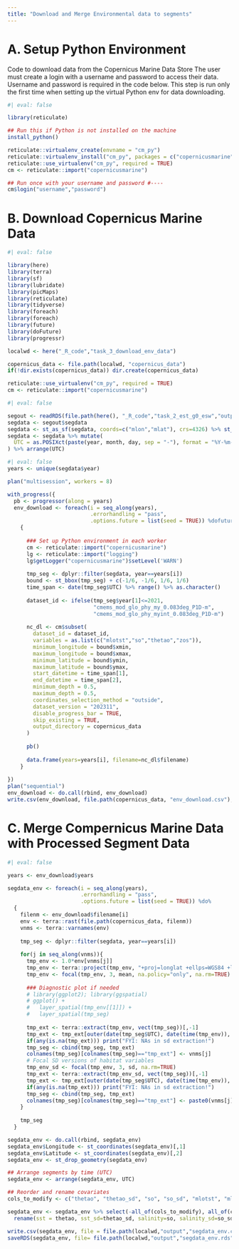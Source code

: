 ```yaml
---
title: "Download and Merge Environmental data to segments"
---
```


# A. Setup Python Environment 

Code to download data from the Copernicus Marine Data Store
The user must create a login with a username and password to access their data.
Username and password is required in the code below. This step is run only the first time when setting up the virtual Python env for data downloading.

```r
#| eval: false

library(reticulate) 

## Run this if Python is not installed on the machine
install_python() 

reticulate::virtualenv_create(envname = "cm_py")
reticulate::virtualenv_install("cm_py", packages = c("copernicusmarine"))
reticulate::use_virtualenv("cm_py", required = TRUE)
cm <- reticulate::import("copernicusmarine")

## Run once with your username and password #----
cm$login("username","password")
```

# B. Download Copernicus Marine Data

```r
#| eval: false

library(here)
library(terra)
library(sf)
library(lubridate)
library(picMaps)
library(reticulate) 
library(tidyverse)
library(foreach)
library(foreach)
library(future)
library(doFuture)
library(progressr)

localwd <- here("_R_code","task_3_download_env_data")

copernicus_data <- file.path(localwd, "copernicus_data")
if(!dir.exists(copernicus_data)) dir.create(copernicus_data)

reticulate::use_virtualenv("cm_py", required = TRUE)
cm <- reticulate::import("copernicusmarine")
```

```r
#| eval: false

segout <- readRDS(file.path(here(), "_R_code","task_2_est_g0_esw","output","seg_sight_out_g0_ESW.rds"))
segdata <- segout$segdata
segdata <- st_as_sf(segdata, coords=c("mlon","mlat"), crs=4326) %>% st_shift_longitude()
segdata <- segdata %>% mutate(
  UTC = as.POSIXct(paste(year, month, day, sep = "-"), format = "%Y-%m-%d", tz = "UTC") + hms(mtime)
) %>% arrange(UTC)
```

```r
#| eval: false
years <- unique(segdata$year)

plan("multisession", workers = 8) 

with_progress({
  pb <- progressor(along = years) 
  env_download <- foreach(i = seq_along(years), 
                          .errorhandling = "pass", 
                          .options.future = list(seed = TRUE)) %dofuture% 
    {
      
      ### Set up Python environment in each worker
      cm <- reticulate::import("copernicusmarine")
      lg <- reticulate::import("logging")
      lg$getLogger("copernicusmarine")$setLevel('WARN')
      
      tmp_seg <- dplyr::filter(segdata, year==years[i]) 
      bound <- st_bbox(tmp_seg) + c(-1/6, -1/6, 1/6, 1/6)
      time_span <- date(tmp_seg$UTC) %>% range() %>% as.character()
      
      dataset_id <- ifelse(tmp_seg$year[1]<=2021,
                           "cmems_mod_glo_phy_my_0.083deg_P1D-m",
                           "cmems_mod_glo_phy_myint_0.083deg_P1D-m")
      
      nc_dl <- cm$subset(
        dataset_id = dataset_id,
        variables = as.list(c("mlotst","so","thetao","zos")),
        minimum_longitude = bound$xmin,
        maximum_longitude = bound$xmax,
        minimum_latitude = bound$ymin,
        maximum_latitude = bound$ymax,
        start_datetime = time_span[1], 
        end_datetime = time_span[2], 
        minimum_depth = 0.5,
        maximum_depth = 0.5,
        coordinates_selection_method = "outside",
        dataset_version = "202311",
        disable_progress_bar = TRUE,
        skip_existing = TRUE,
        output_directory = copernicus_data
      )
      
      pb()
      
      data.frame(years=years[i], filename=nc_dl$filename)
    }
  
}) 
plan("sequential")
env_download <- do.call(rbind, env_download)
write.csv(env_download, file.path(copernicus_data, "env_download.csv"), row.names = FALSE)
```

# C. Merge Compernicus Marine Data with Processed Segment Data

```r
#| eval: false

years <- env_download$years

segdata_env <- foreach(i = seq_along(years), 
                       .errorhandling = "pass", 
                       .options.future = list(seed = TRUE)) %do% 
  {
    filenm <- env_download$filename[i]
    env <- terra::rast(file.path(copernicus_data, filenm))
    vnms <- terra::varnames(env)
    
    tmp_seg <- dplyr::filter(segdata, year==years[i]) 
    
    for(j in seq_along(vnms)){
      tmp_env <- 1.0*env[vnms[j]]
      tmp_env <- terra::project(tmp_env, "+proj=longlat +ellps=WGS84 +lon_wrap=180 +datum=WGS84 +no_defs")
      tmp_env <- focal(tmp_env, 3, mean, na.policy="only", na.rm=TRUE) # Make sure there are no cells with missing data
      
      ### Diagnostic plot if needed
      # library(ggplot2); library(ggspatial)
      # ggplot() +
      #   layer_spatial(tmp_env[[1]]) +
      #   layer_spatial(tmp_seg)
      
      tmp_ext <- terra::extract(tmp_env, vect(tmp_seg))[,-1]
      tmp_ext <- tmp_ext[outer(date(tmp_seg$UTC), date(time(tmp_env)), \(x,y) x-y==0)]
      if(any(is.na(tmp_ext))) print("FYI: NAs in sd extraction!") 
      tmp_seg <- cbind(tmp_seg, tmp_ext)
      colnames(tmp_seg)[colnames(tmp_seg)=="tmp_ext"] <- vnms[j]
      # Focal SD versions of habitat variables 
      tmp_env_sd <- focal(tmp_env, 3, sd, na.rm=TRUE)
      tmp_ext <- terra::extract(tmp_env_sd, vect(tmp_seg))[,-1]
      tmp_ext <- tmp_ext[outer(date(tmp_seg$UTC), date(time(tmp_env)), \(x,y) x-y==0)]
      if(any(is.na(tmp_ext))) print("FYI: NAs in sd extraction!") 
      tmp_seg <- cbind(tmp_seg, tmp_ext)
      colnames(tmp_seg)[colnames(tmp_seg)=="tmp_ext"] <- paste0(vnms[j],"_sd")
    }
    
    tmp_seg
  }

segdata_env <- do.call(rbind, segdata_env)
segdata_env$Longitude <- st_coordinates(segdata_env)[,1]
segdata_env$Latitude <- st_coordinates(segdata_env)[,2]
segdata_env <- st_drop_geometry(segdata_env)

## Arrange segments by time (UTC)
segdata_env <- arrange(segdata_env, UTC)

## Reorder and rename covariates
cols_to_modify <- c("thetao", "thetao_sd", "so", "so_sd", "mlotst", "mlotst_sd", "zos", "zos_sd")

segdata_env <- segdata_env %>% select(-all_of(cols_to_modify), all_of(cols_to_modify) ) %>% 
  rename(sst = thetao, sst_sd=thetao_sd, salinity=so, salinity_sd=so_sd, mld=mlotst, mld_sd=mlotst_sd, ssh=zos, ssh_sd=zos_sd)

write.csv(segdata_env, file = file.path(localwd,"output","segdata_env.csv"), row.names = FALSE)
saveRDS(segdata_env, file= file.path(localwd,"output","segdata_env.rds") )
```